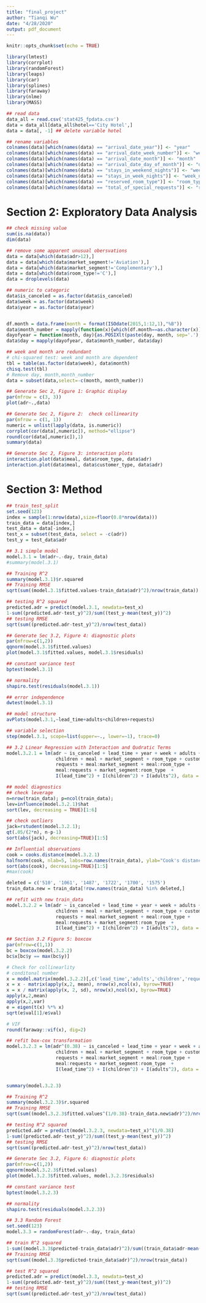 ```yaml
---
title: "final_project"
author: "Tianqi Wu"
date: "4/28/2020"
output: pdf_document
---
```


```r
knitr::opts_chunk$set(echo = TRUE)
```

```r
library(lmtest)
library(corrplot)
library(randomForest)
library(leaps)
library(car)
library(splines)
library(faraway)
library(nlme)
library(MASS)
```

```r
## read data
data_all = read.csv('stat425_fpdata.csv')
data = data_all[data_all$hotel=='City Hotel',]
data = data[, -1] ## delete variable hotel

## rename variables
colnames(data)[which(names(data) == "arrival_date_year")] <- "year"
colnames(data)[which(names(data) == "arrival_date_week_number")] <- "week"
colnames(data)[which(names(data) == "arrival_date_month")] <- "month"
colnames(data)[which(names(data) == "arrival_date_day_of_month")] <- "day"
colnames(data)[which(names(data) == "stays_in_weekend_nights")] <- "weekend_night"
colnames(data)[which(names(data) == "stays_in_week_nights")] <- "week_night"
colnames(data)[which(names(data) == "reserved_room_type")] <- "room_type"
colnames(data)[which(names(data) == "total_of_special_requests")] <- "requests"

```


# Section 2:  Exploratory Data Analysis

```r
## check missing value
sum(is.na(data))
dim(data)

## remove some apparent unusual obersvations
data = data[which(data$adr>12),]
data = data[which(data$market_segment!='Aviation'),]
data = data[which(data$market_segment!='Complementary'),]
data = data[which(data$room_type!='C'),]
data = droplevels(data)

## numeric to categoric
data$is_canceled = as.factor(data$is_canceled)
data$week = as.factor(data$week)
data$year = as.factor(data$year)


df.month = data.frame(month = format(ISOdate(2015,1:12,1),"%B"))
data$month_number = mapply(function(x){which(df.month==as.character(x))}, data$month)
dayofyear = function(month, day){as.POSIXlt(paste(day, month, sep='.'), format = "%d.%m")$yday+1}
data$day = mapply(dayofyear, data$month_number, data$day)

## week and month are redundant
# chi-squared test: week and month are dependent
tbl = table(as.factor(data$week), data$month)
chisq.test(tbl)
# Remove day, month,month_number
data = subset(data,select=-c(month, month_number))

## Generate Sec 2, Figure 1: Graphic display
par(mfrow = c(3, 3))
plot(adr~.,data)

## Generate Sec 2, Figure 2:  check collinearity
par(mfrow = c(1, 1))
numeric = unlist(lapply(data, is.numeric))  
corrplot(cor(data[,numeric]), method="ellipse")
round(cor(data[,numeric]),1)
summary(data)

## Generate Sec 2, Figure 3: interaction plots
interaction.plot(data$meal, data$room_type, data$adr)
interaction.plot(data$meal, data$customer_type, data$adr)
```


# Section 3:  Method

```r
## train_test_split
set.seed(123)
index = sample(1:nrow(data),size=floor(0.8*nrow(data)))
train_data = data[index,]
test_data = data[-index,]
test_x = subset(test_data, select = -c(adr))
test_y = test_data$adr
```

```r
## 3.1 simple model
model.3.1 = lm(adr~.-day, train_data)
#summary(model.3.1)

## Training R^2
summary(model.3.1)$r.squared
## Training RMSE 
sqrt(sum((model.3.1$fitted.values-train_data$adr)^2)/nrow(train_data))

## testing R^2 squared
predicted.adr = predict(model.3.1, newdata=test_x)
1-sum((predicted.adr-test_y)^2)/sum((test_y-mean(test_y))^2)
## testing RMSE
sqrt(sum((predicted.adr-test_y)^2)/nrow(test_data))

## Generate Sec 3.2, Figure 4: diagnostic plots
par(mfrow=c(1,2))
qqnorm(model.3.1$fitted.values)
plot(model.3.1$fitted.values, model.3.1$residuals)

## constant variance test
bptest(model.3.1)

## normality
shapiro.test(residuals(model.3.1))

## error independence
dwtest(model.3.1)

## model structure
avPlots(model.3.1,~lead_time+adults+children+requests)
```


```r
## variable selection
step(model.3.1, scope=list(upper=~., lower=~1), trace=0)

## 3.2 Linear Regression with Interaction and Qudratic Terms
model.3.2.1 = lm(adr ~ is_canceled + lead_time + year + week + adults + 
                  children + meal + market_segment + room_type + customer_type + 
                  requests + meal:market_segment + meal:room_type + 
                  meal:requests + market_segment:room_type  + 
                  I(lead_time^2) + I(children^2) + I(adults^2), data = train_data)

## model diagnostics
## check leverage
n=nrow(train_data); p=ncol(train_data);
lev=influence(model.3.2.1)$hat
sort(lev, decreasing = TRUE)[1:6]

## check outliers
jack=rstudent(model.3.2.1); 
qt(.05/(2*n), n-p-1)
sort(abs(jack), decreasing=TRUE)[1:5]

## Influential observations
cook = cooks.distance(model.3.2.1)
halfnorm(cook, nlab=5, labs=row.names(train_data), ylab="Cook's distances")
sort(abs(cook), decreasing=TRUE)[1:5]
#max(cook)

deleted = c('510', '1061', '1487', '1722', '1700', '1575')
train_data.new = train_data[!row.names(train_data) %in% deleted,]

## refit with new train_data
model.3.2.2 = lm(adr ~ is_canceled + lead_time + year + week + adults + 
                  children + meal + market_segment + room_type + customer_type + 
                  requests + meal:market_segment + meal:room_type + 
                  meal:requests + market_segment:room_type  + 
                  I(lead_time^2) + I(children^2) + I(adults^2), data = train_data.new)

## Section 3.2 Figure 5: boxcox
par(mfrow=c(1,1))
bc = boxcox(model.3.2.2)
bc$x[bc$y == max(bc$y)]

# Check for collinearlity
# conditonal number
x = model.matrix(model.3.2.2)[,c('lead_time','adults','children','requests')]
x = x - matrix(apply(x,2, mean), nrow(x),ncol(x), byrow=TRUE)
x = x / matrix(apply(x, 2, sd), nrow(x),ncol(x), byrow=TRUE)
apply(x,2,mean)
apply(x,2,var)
e = eigen(t(x) %*% x) 
sqrt(e$val[1]/e$val)

# VIF
round(faraway::vif(x), dig=2)
```


```r
## refit box-cox transformation
model.3.2.3 = lm(adr^(0.38) ~ is_canceled + lead_time + year + week + adults + 
                  children + meal + market_segment + room_type + customer_type + 
                  requests + meal:market_segment + meal:room_type + 
                  meal:requests + market_segment:room_type  + 
                  I(lead_time^2) + I(children^2) + I(adults^2), data = train_data.new)


summary(model.3.2.3)

## Training R^2
summary(model.3.2.3)$r.squared
## Training RMSE 
sqrt(sum((model.3.2.3$fitted.values^(1/0.38)-train_data.new$adr)^2)/nrow(train_data.new))

## testing R^2 squared
predicted.adr = predict(model.3.2.3, newdata=test_x)^(1/0.38)
1-sum((predicted.adr-test_y)^2)/sum((test_y-mean(test_y))^2)
## testing RMSE
sqrt(sum((predicted.adr-test_y)^2)/nrow(test_data))

## Generate Sec 3.2, Figure 6: diagnostic plots
par(mfrow=c(1,2))
qqnorm(model.3.2.3$fitted.values)
plot(model.3.2.3$fitted.values, model.3.2.3$residuals)

## constant variance test
bptest(model.3.2.3)

## normality
shapiro.test(residuals(model.3.2.3))

```



```r
## 3.3 Random Forest
set.seed(123)
model.3.3 = randomForest(adr~.-day, train_data)

## train R^2 squared
1-sum((model.3.3$predicted-train_data$adr)^2)/sum((train_data$adr-mean(train_data$adr))^2)
## Training RMSE 
sqrt(sum((model.3.3$predicted-train_data$adr)^2)/nrow(train_data))

## test R^2 squared
predicted.adr = predict(model.3.3, newdata=test_x)
1-sum((predicted.adr-test_y)^2)/sum((test_y-mean(test_y))^2)
## testing RMSE
sqrt(sum((predicted.adr-test_y)^2)/nrow(test_data))

```







